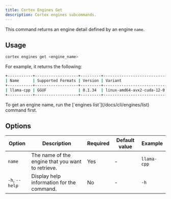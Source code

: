 ```yaml
---
title: Cortex Engines Get
description: Cortex engines subcommands.
---
```



This command returns an engine detail defined by an engine `name`.

## Usage

```bash
cortex engines get <engine_name>
```
For example, it returns the following:
```bash
+-----------+-------------------+---------+----------------------------+--------+
| Name      | Supported Formats | Version | Variant                    | Status |
+-----------+-------------------+---------+----------------------------+--------+
| llama-cpp | GGUF              | 0.1.34  | linux-amd64-avx2-cuda-12-0 | Ready  |
+-----------+-------------------+---------+----------------------------+--------+
```
<Aside>
To get an engine name, run the [`engines list`](/docs/cli/engines/list) command first.
</Aside>


## Options

| Option            | Description                                           | Required | Default value | Example         |
|-------------------|-------------------------------------------------------|----------|---------------|-----------------|
| `name`        | The name of the engine that you want to retrieve.     | Yes      | -             | `llama-cpp`|
| `-h`, `--help`    | Display help information for the command.             | No       | -             | `-h`        |

